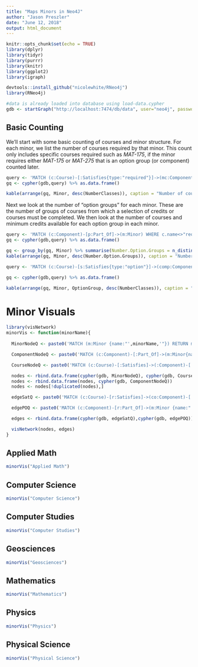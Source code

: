 ```yaml
---
title: "Maps Minors in Neo4J"
author: "Jason Preszler"
date: "June 12, 2018"
output: html_document
---
```


```r
knitr::opts_chunk$set(echo = TRUE)
library(dplyr)
library(tidyr)
library(purrr)
library(knitr)
library(ggplot2)
library(igraph)

devtools::install_github("nicolewhite/RNeo4j")
library(RNeo4j)

#data is already loaded into database using load-data.cypher
gdb <- startGraph("http://localhost:7474/db/data", user="neo4j", password = "maps") #only the password is DB specific here


```

## Basic Counting
We'll start with some basic counting of courses and minor structure. For each minor, we list the number of courses required by that minor. This count only includes specific courses required such as *MAT-175*, if the minor requires either *MAT-175* or *MAT-275* that is an option group (or component) counted later.

```r
query <- 'MATCH (c:Course)-[:Satisfies{type:"required"}]->(mc:Component{name:"req"})-[:Part_Of]->(m:Minor) RETURN m.name AS Minor, count(c) AS NumberClasses, sum(toInt(c.minCredits)) AS CreditMin'
gq <- cypher(gdb,query) %>% as.data.frame()

kable(arrange(gq, Minor, desc(NumberClasses)), caption = "Number of courses required for each minor")

```

Next we look at the number of "option groups" for each minor. These are the number of groups of courses from which a selection of credits or courses must be completed. We then look at the number of courses and minimum credits available for each option group in each minor.

```r
query <- 'MATCH (c:Component)-[p:Part_Of]->(m:Minor) WHERE c.name<>"req" RETURN m.name AS Minor, c.name AS OptName'
gq <- cypher(gdb,query) %>% as.data.frame()

gq <- group_by(gq, Minor) %>% summarise(Number.Option.Groups = n_distinct(OptName))
kable(arrange(gq, Minor, desc(Number.Option.Groups)), caption = "Number of Option Groups required for each minor")
```

```r
query <- 'MATCH (c:Course)-[s:Satisfies{type:"option"}]->(comp:Component)-[p:Part_Of]->(m:Minor) RETURN m.name AS Minor, comp.name AS OptionGroup, count(c) AS NumberClasses, sum(toInt(c.minCredits)) AS CreditMin'

gq <- cypher(gdb,query) %>% as.data.frame()

kable(arrange(gq, Minor, OptionGroup, desc(NumberClasses)), caption = "Number of courses for each option group of each minor")
```

# Minor Visuals

```r
library(visNetwork)
minorVis <- function(minorName){
  
  MinorNodeQ <- paste0('MATCH (m:Minor {name:"',minorName,'"}) RETURN m.name AS id, m.name AS label, LABELS(m)[0] AS group')

  ComponentNodeQ <- paste0('MATCH (c:Component)-[:Part_Of]->(m:Minor{name:"', minorName,'"}) RETURN c.name AS id, c.name AS label, LABELS(c)[0] AS group')

  CourseNodeQ <- paste0('MATCH (c:Course)-[:Satisfies]->(:Component)-[:Part_Of]->(m:Minor{name:"',minorName,'"}) RETURN c.id AS id, c.id AS label, LABELS(c)[0] AS group')

  nodes <- rbind.data.frame(cypher(gdb, MinorNodeQ), cypher(gdb, CourseNodeQ))
  nodes <- rbind.data.frame(nodes, cypher(gdb, ComponentNodeQ))
  nodes <- nodes[!duplicated(nodes),]

  edgeSatQ <- paste0('MATCH (c:Course)-[r:Satisfies]->(co:Component)-[:Part_Of]->(m:Minor {name:"',minorName,'"}) RETURN c.id AS from, co.name AS to, TYPE(r) AS label')

  edgePOQ <- paste0('MATCH (c:Component)-[r:Part_Of]->(m:Minor {name:"',minorName,'"}) RETURN c.name AS from, m.name AS to, TYPE(r) AS label')

  edges <- rbind.data.frame(cypher(gdb, edgeSatQ),cypher(gdb, edgePOQ))

  visNetwork(nodes, edges)
}
```

## Applied Math
```r
minorVis("Applied Math")
```

## Computer Science
```r
minorVis("Computer Science")
```

## Computer Studies
```r
minorVis("Computer Studies")
```

## Geosciences
```r
minorVis("Geosciences")
```

## Mathematics
```r
minorVis("Mathematics")
```

## Physics
```r
minorVis("Physics")
```

## Physical Science
```r
minorVis("Physical Science")
```
